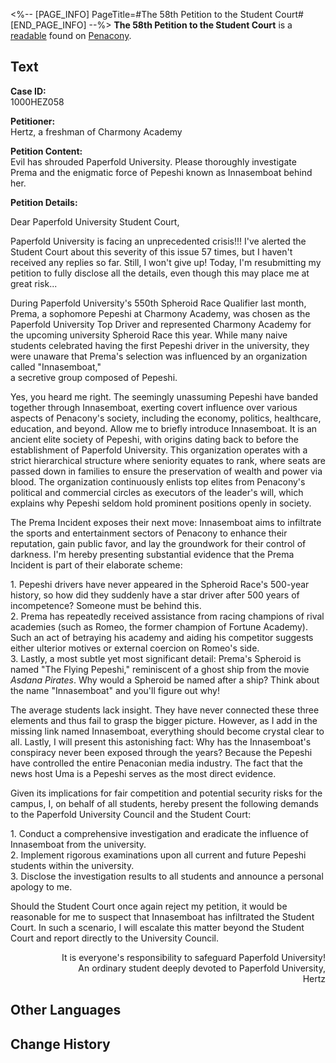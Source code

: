 <%-- [PAGE_INFO]
PageTitle=#The 58th Petition to the Student Court#
[END_PAGE_INFO] --%>
{{Readable Infobox
|id           = 412
|partIds      = 190707
|title        = 
|image        = Item Penacony Readable 2.png
|world        = Penacony
|parts        = 1
|author       = <!--to be added-->
|description  = The 58th petition from a determined student, seemingly linked to a driver named Prema for Charmony Academy and an enigmatic organization known as "Innasemboat" behind her.
|part1        = The 58th Petition to the Student Court
|source1      = {{cx|Source missing}}
|characters   = 
|factions     = Penacony; Pepeshi
}}
'''The 58th Petition to the Student Court''' is a [[readable]] found on [[Penacony]].
<!--
==Location==
{{Map Embed|<map name>|<marker id>}}
-->
==Text==
'''Case ID:'''<br />
1000HEZ058

'''Petitioner:'''<br />
Hertz, a freshman of Charmony Academy

'''Petition Content:'''<br />
Evil has shrouded Paperfold University. Please thoroughly investigate Prema and the enigmatic force of Pepeshi known as Innasemboat behind her.

'''Petition Details:'''

Dear Paperfold University Student Court,

Paperfold University is facing an unprecedented crisis!!! I've alerted the Student Court about this severity of this issue 57 times, but I haven't received any replies so far. Still, I won't give up! Today, I'm resubmitting my petition to fully disclose all the details, even though this may place me at great risk...

During Paperfold University's 550th Spheroid Race Qualifier last month, Prema, a sophomore Pepeshi at Charmony Academy, was chosen as the Paperfold University Top Driver and represented Charmony Academy for the upcoming university Spheroid Race this year. While many naive students celebrated having the first Pepeshi driver in the university, they were unaware that Prema's selection was influenced by an organization called "Innasemboat," <br />a secretive group composed of Pepeshi.

Yes, you heard me right. The seemingly unassuming Pepeshi have banded together through Innasemboat, exerting covert influence over various aspects of Penacony's society, including the economy, politics, healthcare, education, and beyond. Allow me to briefly introduce Innasemboat. It is an ancient elite society of Pepeshi, with origins dating back to before the establishment of Paperfold University. This organization operates with a strict hierarchical structure where seniority equates to rank, where seats are passed down in families to ensure the preservation of wealth and power via blood. The organization continuously enlists top elites from Penacony's political and commercial circles as executors of the leader's will, which explains why Pepeshi seldom hold prominent positions openly in society.

The Prema Incident exposes their next move: Innasemboat aims to infiltrate the sports and entertainment sectors of Penacony to enhance their reputation, gain public favor, and lay the groundwork for their control of darkness. I'm hereby presenting substantial evidence that the Prema Incident is part of their elaborate scheme:

1. Pepeshi drivers have never appeared in the Spheroid Race's 500-year history, so how did they suddenly have a star driver after 500 years of incompetence? Someone must be behind this.<br />
2. Prema has repeatedly received assistance from racing champions of rival academies (such as Romeo, the former champion of Fortune Academy). Such an act of betraying his academy and aiding his competitor suggests either ulterior motives or external coercion on Romeo's side.<br />
3. Lastly, a most subtle yet most significant detail: Prema's Spheroid is named "The Flying Pepeshi," reminiscent of a ghost ship from the movie ''Asdana Pirates''. Why would a Spheroid be named after a ship? Think about the name "Innasemboat" and you'll figure out why!

The average students lack insight. They have never connected these three elements and thus fail to grasp the bigger picture. However, as I add in the missing link named Innasemboat, everything should become crystal clear to all. Lastly, I will present this astonishing fact: Why has the Innasemboat's conspiracy never been exposed through the years? Because the Pepeshi have controlled the entire Penaconian media industry. The fact that the news host Uma is a Pepeshi serves as the most direct evidence.

Given its implications for fair competition and potential security risks for the campus, I, on behalf of all students, hereby present the following demands to the Paperfold University Council and the Student Court:

1. Conduct a comprehensive investigation and eradicate the influence of Innasemboat from the university.<br />
2. Implement rigorous examinations upon all current and future Pepeshi students within the university.<br />
3. Disclose the investigation results to all students and announce a personal apology to me.


Should the Student Court once again reject my petition, it would be reasonable for me to suspect that Innasemboat has infiltrated the Student Court. In such a scenario, I will escalate this matter beyond the Student Court and report directly to the University Council.


<div align="right">It is everyone's responsibility to safeguard Paperfold University!<br />
An ordinary student deeply devoted to Paperfold University,<br />
Hertz</div>

<!--
==Trivia==
* 
-->
==Other Languages==
{{Other Languages
|en   = The 58th Petition to the Student Court
|zhs  = 致学生法庭的第58封请愿书
|zht  = 致學生法庭的第58封請願書
|ja   = 学生法廷に宛てた58通目の請願書
|ko   = 학생 법원에 제출한 58번째 청원서
|es   = Petición n.º 58 al tribunal estudiantil
|fr   = 58e requête auprès de la cour des étudiants
|ru   = 58-я петиция в Студенческий суд
|th   = หนังสือร้องเรียน ถึงศาลนักศึกษา ฉบับที่ 58
|vi   = Thư Kiến Nghị Thứ 58 Gửi Tòa Án Sinh Viên
|de   = 58. Petition an das Studierendengericht
|id   = Petisi ke-58 kepada Pengadilan Pelajar
|pt   = 58ª Petição à Corte Estudantil
}}

==Change History==
{{Change History|2.6}}